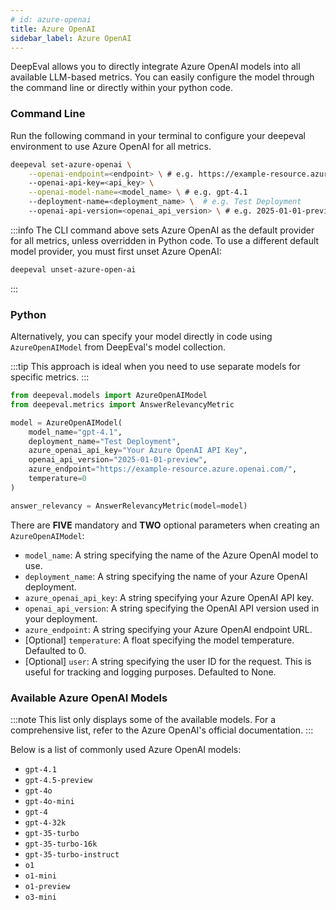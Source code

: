 ```yaml
---
# id: azure-openai
title: Azure OpenAI
sidebar_label: Azure OpenAI
---
```


DeepEval allows you to directly integrate Azure OpenAI models into all available LLM-based metrics. You can easily configure the model through the command line or directly within your python code.

### Command Line

Run the following command in your terminal to configure your deepeval environment to use Azure OpenAI for all metrics.

```bash
deepeval set-azure-openai \
    --openai-endpoint=<endpoint> \ # e.g. https://example-resource.azure.openai.com/
    --openai-api-key=<api_key> \
    --openai-model-name=<model_name> \ # e.g. gpt-4.1
    --deployment-name=<deployment_name> \  # e.g. Test Deployment
    --openai-api-version=<openai_api_version> \ # e.g. 2025-01-01-preview
```

:::info
The CLI command above sets Azure OpenAI as the default provider for all metrics, unless overridden in Python code. To use a different default model provider, you must first unset Azure OpenAI:

```bash
deepeval unset-azure-open-ai
```

:::

### Python

Alternatively, you can specify your model directly in code using `AzureOpenAIModel` from DeepEval's model collection.

:::tip
This approach is ideal when you need to use separate models for specific metrics.
:::

```python
from deepeval.models import AzureOpenAIModel
from deepeval.metrics import AnswerRelevancyMetric

model = AzureOpenAIModel(
    model_name="gpt-4.1",
    deployment_name="Test Deployment",
    azure_openai_api_key="Your Azure OpenAI API Key",
    openai_api_version="2025-01-01-preview",
    azure_endpoint="https://example-resource.azure.openai.com/",
    temperature=0
)

answer_relevancy = AnswerRelevancyMetric(model=model)
```

There are **FIVE** mandatory and **TWO** optional parameters when creating an `AzureOpenAIModel`:

- `model_name`: A string specifying the name of the Azure OpenAI model to use.
- `deployment_name`: A string specifying the name of your Azure OpenAI deployment.
- `azure_openai_api_key`: A string specifying your Azure OpenAI API key.
- `openai_api_version`: A string specifying the OpenAI API version used in your deployment.
- `azure_endpoint`: A string specifying your Azure OpenAI endpoint URL.
- [Optional] `temperature`: A float specifying the model temperature. Defaulted to 0.
- [Optional] `user`: A string specifying the user ID for the request. This is useful for tracking and logging purposes. Defaulted to None.

### Available Azure OpenAI Models

:::note
This list only displays some of the available models. For a comprehensive list, refer to the Azure OpenAI's official documentation.
:::

Below is a list of commonly used Azure OpenAI models:

- `gpt-4.1`
- `gpt-4.5-preview`
- `gpt-4o`
- `gpt-4o-mini`
- `gpt-4`
- `gpt-4-32k`
- `gpt-35-turbo`
- `gpt-35-turbo-16k`
- `gpt-35-turbo-instruct`
- `o1`
- `o1-mini`
- `o1-preview`
- `o3-mini`
